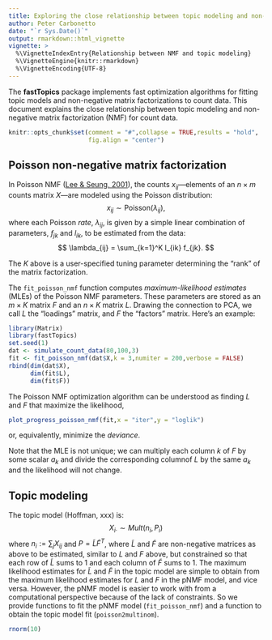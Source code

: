 ```yaml
---
title: Exploring the close relationship between topic modeling and non-negative matrix factorization for count data
author: Peter Carbonetto
date: "`r Sys.Date()`"
output: rmarkdown::html_vignette
vignette: >
  %\VignetteIndexEntry{Relationship between NMF and topic modeling}
  %\VignetteEngine{knitr::rmarkdown}
  %\VignetteEncoding{UTF-8}
---
```


The **fastTopics** package implements fast optimization algorithms for
fitting topic models and non-negative matrix factorizations to count
data. This document explains the close relationship between topic
modeling and non-negative matrix factorization (NMF) for count data.

```r
knitr::opts_chunk$set(comment = "#",collapse = TRUE,results = "hold",
                      fig.align = "center")
```

## Poisson non-negative matrix factorization

In Poisson NMF ([Lee & Seung, 2001][lee-seung-2001]), the counts
$x_{ij}$---elements of an $n \times m$ counts matrix $X$---are modeled
using the Poisson distribution:
$$
x_{ij} \sim \mathrm{Poisson}(\lambda_{ij}),
$$
where each Poisson *rate*, $\lambda_{ij}$, is given by a simple linear
combination of parameters, $f_{jk}$ and $l_{ik}$, to be estimated from
the data:
$$
\lambda_{ij} = \sum_{k=1}^K l_{ik} f_{jk}.
$$

The $K$ above is a user-specified tuning parameter determining the
"rank" of the matrix factorization.

The `fit_poisson_nmf` function computes *maximum-likelihood estimates*
(MLEs) of the Poisson NMF parameters. These parameters are stored as
an $m \times K$ matrix $F$ and an $n \times K$ matrix $L$. Drawing the
connection to PCA, we call $L$ the "loadings" matrix, and $F$ the
"factors" matrix. Here's an example:

```r
library(Matrix)
library(fastTopics)
set.seed(1)
dat <- simulate_count_data(80,100,3)
fit <- fit_poisson_nmf(dat$X,k = 3,numiter = 200,verbose = FALSE)
rbind(dim(dat$X),
      dim(fit$L),
      dim(fit$F))
```

The Poisson NMF optimization algorithm can be understood as finding 
$L$ and $F$ that maximize the likelihood,

```r
plot_progress_poisson_nmf(fit,x = "iter",y = "loglik")
```

or, equivalently, minimize the *deviance*.

Note that the MLE is not unique; we can multiply each column $k$ of
$F$ by some scalar $a_k$ and divide the corresponding columnof $L$ by
the same $a_k$ and the likelihood will not change.

## Topic modeling

The topic model (Hoffman, xxx) is: $$X_{i\cdot}
\sim Mult(n_i, P_i)$$ where $n_i:= \sum_j X_{ij}$ and $P = \tilde{L}
\tilde{F}^T$, where $\tilde{L}$ and $\tilde{F}$ are non-negative
matrices as above to be estimated, similar to $L$ and $F$ above, but
constrained so that each row of $\tilde{L}$ sums to 1 and each column
of $\tilde{F}$ sums to 1.  The maximum likelihood estimates for
$\tilde{L}$ and $\tilde{F}$ in the topic model are simple to obtain
from the maximum likelihood estimates for $L$ and $F$ in the pNMF
model, and vice versa. However, the pNMF model is easier to work with
from a computational perspective because of the lack of constraints.
So we provide functions to fit the pNMF model (`fit_poisson_nmf`) and
a function to obtain the topic model fit (`poisson2multinom`).

```r
rnorm(10)
```

[lee-seung-2001]: http://papers.nips.cc/paper/1861-algorithms-for-non-negative-matrix-factorization
